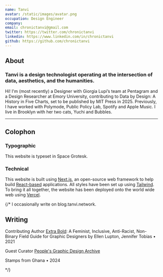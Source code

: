```yaml
---
name: Tanvi
avatar: /static/images/avatar.png
occupation: Design Engineer
company: 
email: chronictanvi@gmail.com
twitter: https://twitter.com/chronictanvi
linkedin: https://www.linkedin.com/in/chronictanvi
github: https://github.com/chronictanvi
---
```


## About
### Tanvi is a design technologist operating at the intersection of data, aesthetics, and the humanities. 

Hi! I'm (most recently) a Designer with Giorgia Lupi’s team at Pentagram and a Design Researcher at Emory University, contributing to Data by Design: A History in Five Charts, set to be published by MIT Press in 2025. Previously, I have worked with Polymode, Public Policy Lab, Spotify and Apple Music. I live in Brooklyn with her two cats, Yuchi and Bubbles.

---

 ## Colophon
### Typographic
This website is typeset in Space Grotesk. 

### Technical
This website is built using [Next.js](https://nextjs.org/), an open-source web framework to help build [React-based](https://react.dev/) applications. All styles have been set up using [Tailwind](https://tailwindcss.com/). To bring it all together, the website has been deployed onto the world wide web using [Vercel](https://vercel.com/). 

{/* I occasionally write on blog.tanvi.network. 

## Writing

Contributing Author
[Extra Bold](https://papress.com/pages/extra-bold): A Feminist, Inclusive, Anti-Racist, Non-Binary Field Guide for Graphic Designers by Ellen Lupton, Jennifer Tobias • 2021


Guest Curator
[People's Graphic Design Archive](https://peoplesgdarchive.org/blog/guest-curator-tanvi-sharma)

Stamps from Ghana • 2024

*/}